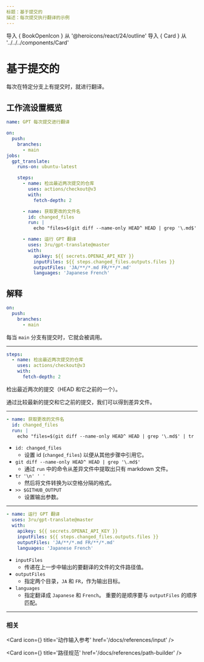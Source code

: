 ```yaml
---
标题：基于提交的
描述：每次提交执行翻译的示例
---
```


导入 { BookOpenIcon } 从 '@heroicons/react/24/outline'
导入 { Card } 从 '../../../components/Card'

# 基于提交的

每次在特定分支上有提交时，就进行翻译。

## 工作流设置概览

```yaml filename="gpt-translate-commit.yml"
name: GPT 每次提交进行翻译

on:
  push:
    branches:
      - main
jobs:
  gpt_translate:
    runs-on: ubuntu-latest

    steps:
      - name: 检出最近两次提交的仓库
        uses: actions/checkout@v3
        with:
          fetch-depth: 2

      - name: 获取更改的文件名
        id: changed_files
        run: |
          echo "files=$(git diff --name-only HEAD^ HEAD | grep '\.md$' | tr '\n' ' ')" >> $GITHUB_OUTPUT

      - name: 运行 GPT 翻译
        uses: 3ru/gpt-translate@master
        with:
          apikey: ${{ secrets.OPENAI_API_KEY }}
          inputFiles: ${{ steps.changed_files.outputs.files }}
          outputFiles: 'JA/**/*.md FR/**/*.md'
          languages: 'Japanese French'
```

## 解释

```yaml {2-4}
on:
  push:
    branches:
      - main
```

每当 `main` 分支有提交时，它就会被调用。

---

```yaml {3-5}
steps:
  - name: 检出最近两次提交的仓库
    uses: actions/checkout@v3
    with:
      fetch-depth: 2
```

检出最近两次的提交（HEAD 和它之前的一个）。

通过比较最新的提交和它之前的提交，我们可以得到差异文件。

---

```yaml {2-4}
- name: 获取更改的文件名
  id: changed_files
  run: |
    echo "files=$(git diff --name-only HEAD^ HEAD | grep '\.md$' | tr '\n' ' ')" >> $GITHUB_OUTPUT
```

- `id: changed_files`
  - 设置 id (`changed_files`) 以便从其他步骤中引用它。
- `git diff --name-only HEAD^ HEAD | grep '\.md$'`
  - 通过 `run` 中的命令从差异文件中提取出只有 markdown 文件。
- `tr '\n' ' '`
  - 然后将文件转换为以空格分隔的格式。
- `>> $GITHUB_OUTPUT`
  - 设置输出参数。

---

```yaml {5-7}
- name: 运行 GPT 翻译
  uses: 3ru/gpt-translate@master
  with:
    apikey: ${{ secrets.OPENAI_API_KEY }}
    inputFiles: ${{ steps.changed_files.outputs.files }}
    outputFiles: 'JA/**/*.md FR/**/*.md'
    languages: 'Japanese French'
```

- `inputFiles`
  - 传递在上一步中输出的要翻译的文件的文件路径值。
- `outputFiles`
  - 指定两个目录，`JA` 和 `FR`，作为输出目标。
- `languages`
  - 指定翻译成 `Japanese` 和 `French`。
    重要的是顺序要与 `outputFiles` 的顺序匹配。

---

### 相关

<Card
  icon={<BookOpenIcon />}
  title='动作输入参考'
  href='/docs/references/input'
/>

<Card
  icon={<BookOpenIcon />}
  title='路径规范'
  href='/docs/references/path-builder'
/>